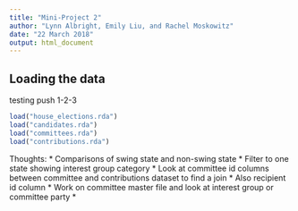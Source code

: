 ```yaml
---
title: "Mini-Project 2"
author: "Lynn Albright, Emily Liu, and Rachel Moskowitz"
date: "22 March 2018"
output: html_document
---
```


## Loading the data

testing push 1-2-3

```r
load("house_elections.rda")
load("candidates.rda")
load("committees.rda")
load("contributions.rda")
```


Thoughts:
* Comparisons of swing state and non-swing state
* Filter to one state showing interest group category
* Look at committee id columns between committee and contributions dataset to find a join
* Also recipient id column
* Work on committee master file and look at interest group or committee party
* 